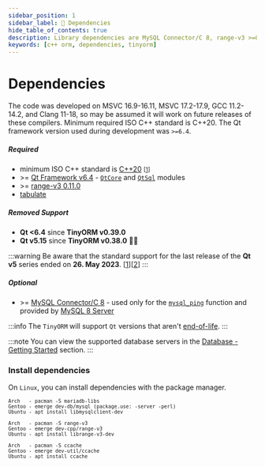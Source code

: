 ```yaml
---
sidebar_position: 1
sidebar_label: 🔧 Dependencies
hide_table_of_contents: true
description: Library dependencies are MySQL Connector/C 8, range-v3 >=0.11.0, tabulate and the Qt framework version used during development was >=6.4. The code was developed on MSVC 16.9-16.11, MSVC 17.2-17.9, GCC 11.2-14.2, and Clang 11-18.
keywords: [c++ orm, dependencies, tinyorm]
---
```



# Dependencies

The code was developed on MSVC 16.9-16.11, MSVC 17.2-17.9, GCC 11.2-14.2, and Clang 11-18, so may be assumed it will work on future releases of these compilers. Minimum required ISO C++ standard is C++20.
The Qt framework version used during development was `>=6.4`.

##### Required

- minimum ISO C++ standard is [C++20](https://en.cppreference.com/w/cpp/20) <small>[[1](https://en.wikipedia.org/wiki/C++20)]</small>
- &gt;= [Qt Framework v6.4](https://www.qt.io/download-qt-installer-oss) - [`QtCore`](https://doc.qt.io/qt/qtcore-module.html) and [`QtSql`](https://doc.qt.io/qt/qtsql-index.html) modules
- &gt;= [range-v3 0.11.0](https://github.com/ericniebler/range-v3)
- [tabulate](https://github.com/p-ranav/tabulate)

##### Removed Support

 - __Qt &lt;6.4__ since __TinyORM v0.39.0__
 - __Qt v5.15__ since __TinyORM v0.38.0__ 🎉🙌

:::warning
Be aware that the standard support for the last release of the __Qt v5__ series ended on __26. May 2023__. [[1](https://endoflife.date/qt)][[2](https://www.qt.io/blog/qt-5.15-support-ends)]
:::

##### Optional

- &gt;= [MySQL Connector/C 8](https://dev.mysql.com/downloads/c-api/) - used only for the [`mysql_ping`](https://dev.mysql.com/doc/c-api/9.1/en/mysql-ping.html) function and provided by [MySQL 8 Server](https://dev.mysql.com/downloads/mysql/)

:::info
The `TinyORM` will support `Qt` versions that aren't [end-of-life](https://endoflife.date/qt).
:::

:::note
You can view the supported database servers in the [Database - Getting Started](database/getting-started.mdx#introduction) section.
:::

### Install dependencies

On `Linux`, you can install dependencies with the package manager.

<small>

```text title='MySQL C library'
Arch   - pacman -S mariadb-libs
Gentoo - emerge dev-db/mysql (package.use: -server -perl)
Ubuntu - apt install libmysqlclient-dev
```

```text title='range-v3 library (header only)'
Arch   - pacman -S range-v3
Gentoo - emerge dev-cpp/range-v3
Ubuntu - apt install librange-v3-dev
```

<Link id='linux-installation-ccache' />

```text title='ccache'
Arch   - pacman -S ccache
Gentoo - emerge dev-util/ccache
Ubuntu - apt install ccache
```

</small>
